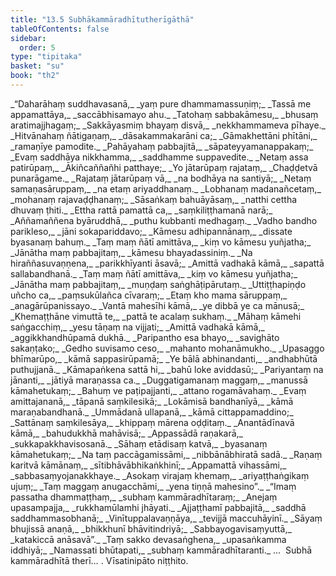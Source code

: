 ```yaml
---
title: "13.5 Subhākammāradhītutherīgāthā"
tableOfContents: false
sidebar:
  order: 5
type: "tipitaka"
basket: "su"
book: "th2"
---
```



<DynamicBreadcrumb />

<Division number="339" book="th2">

<Paragraph number="421" type="verses" book="th2">
_“Daharāhaṃ suddhavasanā,_  
_yaṃ pure dhammamassuṇiṃ;_  
_Tassā me appamattāya,_  
_saccābhisamayo ahu._  

</Paragraph>

</Division>
<Division number="340" book="th2">

<Paragraph number="422" type="verses" book="th2">
_Tatohaṃ sabbakāmesu,_  
_bhusaṃ aratimajjhagaṃ;_  
_Sakkāyasmiṃ bhayaṃ disvā,_  
_nekkhammameva pīhaye._  

</Paragraph>

</Division>
<Division number="341" book="th2">

<Paragraph number="423" type="verses" book="th2">
_Hitvānahaṃ ñātigaṇaṃ,_  
_dāsakammakarāni ca;_  
_Gāmakhettāni phītāni,_  
_ramaṇīye pamodite._  

</Paragraph>

</Division>
<Division number="342" book="th2">

<Paragraph number="424" type="verses" book="th2">
_Pahāyahaṃ pabbajitā,_  
_sāpateyyamanappakaṃ;_  
_Evaṃ saddhāya nikkhamma,_  
_saddhamme suppavedite._  

</Paragraph>

</Division>
<Division number="343" book="th2">

<Paragraph number="425" type="verses" book="th2">
_Netaṃ assa patirūpaṃ,_  
_Ākiñcaññañhi patthaye;_  
_Yo jātarūpaṃ rajataṃ,_  
_Chaḍḍetvā punarāgame._  

</Paragraph>

</Division>
<Division number="344" book="th2">

<Paragraph number="426" type="verses" book="th2">
_Rajataṃ jātarūpaṃ vā,_  
_na bodhāya na santiyā;_  
_Netaṃ samaṇasāruppaṃ,_  
_na etaṃ ariyaddhanaṃ._  

</Paragraph>

</Division>
<Division number="345" book="th2">

<Paragraph number="427" type="verses" book="th2">
_Lobhanaṃ madanañcetaṃ,_  
_mohanaṃ rajavaḍḍhanaṃ;_  
_Sāsaṅkaṃ bahuāyāsaṃ,_  
_natthi cettha dhuvaṃ ṭhiti._  

</Paragraph>

</Division>
<Division number="346" book="th2">

<Paragraph number="428" type="verses" book="th2">
_Ettha rattā pamattā ca,_  
_saṃkiliṭṭhamanā narā;_  
_Aññamaññena byāruddhā,_  
_puthu kubbanti medhagaṃ._  

</Paragraph>

</Division>
<Division number="347" book="th2">

<Paragraph number="429" type="verses" book="th2">
_Vadho bandho parikleso,_  
_jāni sokapariddavo;_  
_Kāmesu adhipannānaṃ,_  
_dissate byasanaṃ bahuṃ._  

</Paragraph>

</Division>
<Division number="348" book="th2">

<Paragraph number="430" type="verses" book="th2">
_Taṃ maṃ ñātī amittāva,_  
_kiṃ vo kāmesu yuñjatha;_  
_Jānātha maṃ pabbajitaṃ,_  
_kāmesu bhayadassiniṃ._  

</Paragraph>

</Division>
<Division number="349" book="th2">

<Paragraph number="431" type="verses" book="th2">
_Na hiraññasuvaṇṇena,_  
_parikkhīyanti āsavā;_  
_Amittā vadhakā kāmā,_  
_sapattā sallabandhanā._  

</Paragraph>

</Division>
<Division number="350" book="th2">

<Paragraph number="432" type="verses" book="th2">
_Taṃ maṃ ñātī amittāva,_  
_kiṃ vo kāmesu yuñjatha;_  
_Jānātha maṃ pabbajitaṃ,_  
_muṇḍaṃ saṅghāṭipārutaṃ._  

</Paragraph>

</Division>
<Division number="351" book="th2">

<Paragraph number="433" type="verses" book="th2">
_Uttiṭṭhapiṇḍo uñcho ca,_  
_paṃsukūlañca cīvaraṃ;_  
_Etaṃ kho mama sāruppaṃ,_  
_anagārūpanissayo._  

</Paragraph>

</Division>
<Division number="352" book="th2">

<Paragraph number="434" type="verses" book="th2">
_Vantā mahesīhi kāmā,_  
_ye dibbā ye ca mānusā;_  
_Khemaṭṭhāne vimuttā te,_  
_pattā te acalaṃ sukhaṃ._  

</Paragraph>

</Division>
<Division number="353" book="th2">

<Paragraph number="435" type="verses" book="th2">
_Māhaṃ kāmehi saṅgacchiṃ,_  
_yesu tāṇaṃ na vijjati;_  
_Amittā vadhakā kāmā,_  
_aggikkhandhūpamā dukhā._  

</Paragraph>

</Division>
<Division number="354" book="th2">

<Paragraph number="436" type="verses" book="th2">
_Paripantho esa bhayo,_  
_savighāto sakaṇṭako;_  
_Gedho suvisamo ceso,_  
_mahanto mohanāmukho._  

</Paragraph>

</Division>
<Division number="355" book="th2">

<Paragraph number="437" type="verses" book="th2">
_Upasaggo bhīmarūpo,_  
_kāmā sappasirūpamā;_  
_Ye bālā abhinandanti,_  
_andhabhūtā puthujjanā._  

</Paragraph>

</Division>
<Division number="356" book="th2">

<Paragraph number="438" type="verses" book="th2">
_Kāmapaṅkena sattā hi,_  
_bahū loke aviddasū;_  
_Pariyantaṃ na jānanti,_  
_jātiyā maraṇassa ca._  

</Paragraph>

</Division>
<Division number="357" book="th2">

<Paragraph number="439" type="verses" book="th2">
_Duggatigamanaṃ maggaṃ,_  
_manussā kāmahetukaṃ;_  
_Bahuṃ ve paṭipajjanti,_  
_attano rogamāvahaṃ._  

</Paragraph>

</Division>
<Division number="358" book="th2">

<Paragraph number="440" type="verses" book="th2">
_Evaṃ amittajananā,_  
_tāpanā saṃkilesikā;_  
_Lokāmisā bandhanīyā,_  
_kāmā maraṇabandhanā._  

</Paragraph>

</Division>
<Division number="359" book="th2">

<Paragraph number="441" type="verses" book="th2">
_Ummādanā ullapanā,_  
_kāmā cittappamaddino;_  
_Sattānaṃ saṃkilesāya,_  
_khippaṃ mārena oḍḍitaṃ._  

</Paragraph>

</Division>
<Division number="360" book="th2">

<Paragraph number="442" type="verses" book="th2">
_Anantādīnavā kāmā,_  
_bahudukkhā mahāvisā;_  
_Appassādā raṇakarā,_  
_sukkapakkhavisosanā._  

</Paragraph>

</Division>
<Division number="361" book="th2">

<Paragraph number="443" type="verses" book="th2">
_Sāhaṃ etādisaṃ katvā,_  
_byasanaṃ kāmahetukaṃ;_  
_Na taṃ paccāgamissāmi,_  
_nibbānābhiratā sadā._  

</Paragraph>

</Division>
<Division number="362" book="th2">

<Paragraph number="444" type="verses" book="th2">
_Raṇaṃ karitvā kāmānaṃ,_  
_sītibhāvābhikaṅkhinī;_  
_Appamattā vihassāmi,_  
_sabbasaṃyojanakkhaye._  

</Paragraph>

</Division>
<Division number="363" book="th2">

<Paragraph number="445" type="verses" book="th2">
_Asokaṃ virajaṃ khemaṃ,_  
_ariyaṭṭhaṅgikaṃ ujuṃ;_  
_Taṃ maggaṃ anugacchāmi,_  
_yena tiṇṇā mahesino”._  

</Paragraph>

</Division>
<Division number="364" book="th2">

<Paragraph number="446" type="verses" book="th2">
_“Imaṃ passatha dhammaṭṭhaṃ,_  
_subhaṃ kammāradhītaraṃ;_  
_Anejaṃ upasampajja,_  
_rukkhamūlamhi jhāyati._  

</Paragraph>

</Division>
<Division number="365" book="th2">

<Paragraph number="447" type="verses" book="th2">
_Ajjaṭṭhamī pabbajitā,_  
_saddhā saddhammasobhanā;_  
_Vinītuppalavaṇṇāya,_  
_tevijjā maccuhāyinī._  

</Paragraph>

</Division>
<Division number="366" book="th2">

<Paragraph number="448" type="verses" book="th2">
_Sāyaṃ bhujissā anaṇā,_  
_bhikkhunī bhāvitindriyā;_  
_Sabbayogavisaṃyuttā,_  
_katakiccā anāsavā”._  

</Paragraph>

</Division>
<Division number="367" book="th2">

<Paragraph number="449" type="verses" book="th2">
_Taṃ sakko devasaṅghena,_  
_upasaṅkamma iddhiyā;_  
_Namassati bhūtapati,_  
_subhaṃ kammāradhītaranti._  


</Paragraph>
</Division>

<Paragraph number="450" type="center" book="th2">
…  Subhā kammāradhītā therī… .



</Paragraph>

<Paragraph number="451" type="center" book="th2">
Vīsatinipāto niṭṭhito.
</Paragraph>